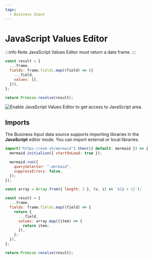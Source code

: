 ```yaml
---
tags:
  - Business Input
---
```



# JavaScript Values Editor

:::info Note
JavaScript Values Editor must return a data frame.
:::

```js
const result = {
  ...frame,
  fields: frame.fields.map((field) => ({
    ...field,
    values: [],
  })),
};

return Promise.resolve(result);
```

<Image
  title="Enable JavaScript Values Editor to get access to JavaScript area."
  src="/img/plugins/business-input/import-js.png"
/>

## Imports

The Business Input data source supports importing libraries in the **JavaScript** editor mode.
You can import external or local libraries.

```js
import("https://esm.sh/mermaid").then(({ default: mermaid }) => {
  mermaid.initialize({ startOnLoad: true });

  mermaid.run({
    querySelector: ".mermaid",
    suppressErrors: false,
  });
});

const array = Array.from({ length: 3 }, (v, i) => `${i + 1}`);

const result = {
  ...frame,
  fields: frame.fields.map((field) => {
    return {
      ...field,
      values: array.map((item) => {
        return item;
      }),
    };
  }),
};

return Promise.resolve(result);
```
